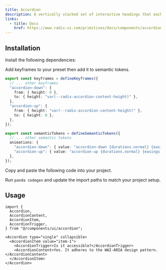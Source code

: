 ```yaml
---
title: Accordion
description: A vertically stacked set of interactive headings that each reveal an associated section of content.
links:
  - title: Docs
    href: https://www.radix-ui.com/primitives/docs/components/accordion
---
```


<ComponentPreview name="accordion-demo" />

## Installation

<Steps>

<Step>Install the following dependencies:</Step>

<PackageInstaller name="@radix-ui/react-accordion" />

<Step>Add keyframes to your preset then add it to semantic tokens.</Step>

```ts highlight="3-10"
export const keyframes = defineKeyframes({
  // ... other keyframes
  "accordion-down": {
    from: { height: 0 },
    to: { height: "var(--radix-accordion-content-height)" },
  },
  "accordion-up": {
    from: { height: "var(--radix-accordion-content-height)" },
    to: { height: 0 },
  },
});
```

```ts highlight="4,5"
export const semanticTokens = defineSemanticTokens({
  // ... other semantic tokens
  animations: {
    "accordion-down": { value: "accordion-down {durations.normal} {easings.out}" },
    "accordion-up": { value: "accordion-up {durations.normal} {easings.out}" },
  },
});
```

<Step>Copy and paste the following code into your project.</Step>

<ComponentSource name="accordion.ts" type="slot-recipe" />

<ComponentSource name="accordion.tsx" type="component" />

<Step>Run `panda codegen` and update the import paths to match your project setup.</Step>

</Steps>

## Usage

```tsx
import {
  Accordion,
  AccordionContent,
  AccordionItem,
  AccordionTrigger,
} from "@/components/ui/accordion";
```

```tsx
<Accordion type="single" collapsible>
  <AccordionItem value="item-1">
    <AccordionTrigger>Is it accessible?</AccordionTrigger>
    <AccordionContent>Yes. It adheres to the WAI-ARIA design pattern.</AccordionContent>
  </AccordionItem>
</Accordion>
```
